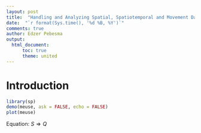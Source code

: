```yaml
---
layout: post
title:  "Handling and Analyzing Spatial, Spatiotemporal and Movement Data"
date:  "`r format(Sys.time(), '%d %B, %Y')`"
comments: true
author: Edzer Pebesma
output:
  html_document:
      toc: true
      theme: united
---
```


# Introduction

```r
library(sp)
demo(meuse, ask = FALSE, echo = FALSE)
plot(meuse)
```

Equation: $S \Rightarrow Q$
